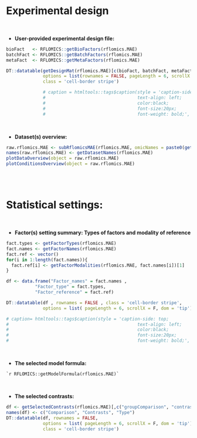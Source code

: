 # Experimental design

<br>

* **User-provided experimental design file:**

```r

bioFact   <- RFLOMICS::getBioFactors(rflomics.MAE)
batchFact <- RFLOMICS::getBatchFactors(rflomics.MAE)
metaFact  <- RFLOMICS::getMetaFactors(rflomics.MAE)

DT::datatable(getDesignMat(rflomics.MAE)[c(bioFact, batchFact, metaFact)], 
              options = list(rownames = FALSE, pageLength = 6, scrollX = T, dom = 'tip'),
              class = 'cell-border stripe')

              # caption = htmltools::tags$caption(style = 'caption-side: top;
              #                                   text-align: left;
              #                                   color:black;
              #                                   font-size:20px;
              #                                   font-weight: bold;', "User-provided experimental plan"),
```

<br>

* **Dataset(s) overview:**

```r

raw.rflomics.MAE <- subRflomicsMAE(rflomics.MAE, omicNames = paste0(getDatasetNames(rflomics.MAE), ".raw"))
names(raw.rflomics.MAE) <- getDatasetNames(rflomics.MAE)
plotDataOverview(object = raw.rflomics.MAE)
plotConditionsOverview(object = raw.rflomics.MAE)

```

<br>
<br>

# Statistical settings:

<br>

* **Factor(s) setting summary: Types of factors and modality of reference**

```r

fact.types <- getFactorTypes(rflomics.MAE)
fact.names <- getFactorNames(rflomics.MAE)
fact.ref <- vector()
for(i in 1:length(fact.names)){
  fact.ref[i] <- getFactorModalities(rflomics.MAE, fact.names[i])[1]
}

df <- data.frame("Factor_names" = fact.names ,
           "Factor_type" = fact.types,
           "Factor_reference" = fact.ref)

DT::datatable(df , rownames = FALSE , class = 'cell-border stripe',
              options = list( pageLength = 6, scrollX = F, dom = 'tip'))

# caption= htmltools::tags$caption(style = 'caption-side: top;
#                                                 text-align: left;
#                                                 color:black;
#                                                 font-size:20px;
#                                                 font-weight: bold;', "Factor settings")
```

<br>

* **The selected model formula:**

```
`r RFLOMICS::getModelFormula(rflomics.MAE)`
````

<br>

* **The selected contrasts:**

```r

df <- getSelectedContrasts(rflomics.MAE)[,c("groupComparison", "contrastName", "type")]
names(df) <- c("Comparison", "Contrasts", "Type")
DT::datatable(df, rownames = FALSE,
              options = list( pageLength = 6, scrollX = F, dom = 'tip'),
              class = 'cell-border stripe')
```


